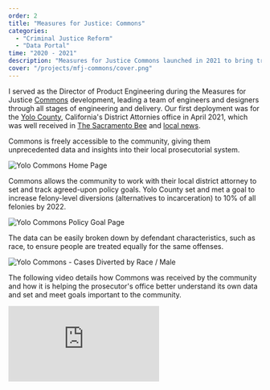 ```yaml
---
order: 2
title: "Measures for Justice: Commons"
categories:
  - "Criminal Justice Reform"
  - "Data Portal"
time: "2020 - 2021"
description: "Measures for Justice Commons launched in 2021 to bring transparency and accountability to the criminal justice system. The platform provides deep insights into county-level systems and is designed to engage the local community, inform policy decisions and drive positive change."
cover: "/projects/mfj-commons/cover.png"
---
```



I served as the Director of Product Engineering during the Measures for Justice [Commons](https://measuresforjustice.org/what-we-do/solutions/commons) development, leading a team of engineers and designers through all stages of engineering and delivery. Our first deployment was for the [Yolo County](https://app.measuresforjustice.org/commons/yoloda), California's District Attornies office in April 2021, which was well received in [The Sacramento Bee](https://measuresforjustice.org/wp-content/uploads/2023/01/SacramentoCAShouldAdoptYoloCountyRacialBiasReformTheSacramentoBee.pdf) and [local news](https://www.dailydemocrat.com/2021/04/07/yolo-county-da-launches-all-inclusive-data-center/).

<BlockQuote
  name="Jeff Reisig"
  title="District Attorney Yolo County, California"
  image="/projects/mfj-commons/jeff-reisig.jpg"
  text="The Commons data portal allows people from every part of our county to have instant access to accurate information about our local criminal justice system. Let's use this transparency and open data to facilitate new conversations and drive the best possible outcomes for the people of our community."
></BlockQuote>

Commons is freely accessible to the community, giving them unprecedented data and insights into their local prosecutorial system.

![Yolo Commons Home Page](/projects/mfj-commons/screenshot-1.png)

Commons allows the community to work with their local district attorney to set and track agreed-upon policy goals. Yolo County set and met a goal to increase felony-level diversions (alternatives to incarceration) to 10% of all felonies by 2022.

![Yolo Commons Policy Goal Page](/projects/mfj-commons/screenshot-2.png)

The data can be easily broken down by defendant characteristics, such as race, to ensure people are treated equally for the same offenses.

![Yolo Commons - Cases Diverted by Race / Male](/projects/mfj-commons/screenshot-4.png)

The following video details how Commons was received by the community and how it is helping the prosecutor's office better understand its own data and set and meet goals important to the community.

<iframe
  class="mt-12 aspect-video w-full rounded-lg"
  loading="lazy"
  title="Meet Commons"
  src="https://player.vimeo.com/video/807889750?dnt=1&amp;app_id=122963"
  frameborder="0"
  allow="autoplay; fullscreen; picture-in-picture; clipboard-write"
></iframe>
